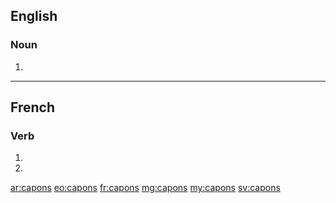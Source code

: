 ==English==

===Noun===
{{head|en}}

# {{plural of|capon}}

----

==French==

===Verb===
{{fr-verb-form}}

# {{conjugation of|caper||1|p|pres|ind|lang=fr}}
# {{conjugation of|caper||1|p|imp|lang=fr}}

[[ar:capons]]
[[eo:capons]]
[[fr:capons]]
[[mg:capons]]
[[my:capons]]
[[sv:capons]]